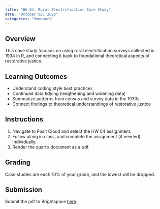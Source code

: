 ```yaml
---
title: "HW 04: Rural Electrification Case Study"
date: "October 02, 2025"
categories: "Homework"
---
```


## Overview 
This case study focuses on using rural electrification surveys collected in 1934 in R, and connecting it back to foundational theoretical aspects of restorative justice.

## Learning Outcomes
- Understand coding style best practices
- Continued data tidying (lengthening and widening data)
- Summarize patterns from census and survey data in the 1930s
- Connect findings to theoretical understandings of restorative justice

## Instructions
1. Navigate to Posit Cloud and select the HW 04 assignment. 
2. Follow along in class, and complete the assignment (if needed) individually. 
3. Render the quarto document as a pdf.

## Grading

Case studies are each 10% of your grade, and the lowest will be dropped. 

## Submission
Submit the pdf to Brightspace [here]().
